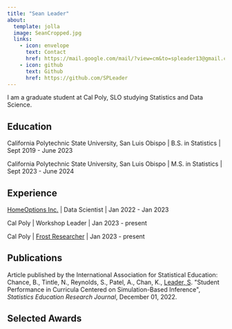 ```yaml
---
title: "Sean Leader"
about:
  template: jolla
  image: SeanCropped.jpg
  links:
    - icon: envelope
      text: Contact
      href: https://mail.google.com/mail/?view=cm&to=spleader13@gmail.com
    - icon: github
      text: Github
      href: https://github.com/SPLeader
---
```


I am a graduate student at Cal Poly, SLO studying Statistics and Data Science.

## Education

California Polytechnic State University, San Luis Obispo \| B.S. in Statistics \| Sept 2019 - June 2023

California Polytechnic State University, San Luis Obispo \| M.S. in Statistics \| Sept 2023 - June 2024

## Experience

[HomeOptions Inc.](https://www.homeoptions.com) \| Data Scientist \| Jan 2022 - Jan 2023

Cal Poly \| Workshop Leader \| Jan 2023 - present

Cal Poly \| [Frost Researcher](https://cosam.calpoly.edu/prospective-students/frost-fund) \| Jan 2023 - present

## Publications

Article published by the International Association for Statistical Education: Chance, B., Tintle, N., Reynolds, S., Patel, A., Chan, K., [Leader, S]{.underline}. \"Student Performance in Curricula Centered on Simulation-Based Inference\", *Statistics Education Research Journal*, December 01, 2022.

## Selected Awards


